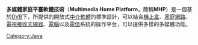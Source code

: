 '''多媒體家庭平臺軟體技術'''（'''Multimedia Home Platform'''，簡稱'''MHP'''）是一個基於[[DVB|DVB]]下，所提供的開放式[[中介軟體|中介軟體]]的標準設計，可以結合[[機上盒|機上盒]]、[[家庭網路|家庭網路]]、[[電視接收天線器|電視接收天線器]]、[[電腦|電腦]]以及[[電信|電信]]系統的操作平台，可以提供多樣的多媒體功能。

[[Category:Java|Category:Java]]